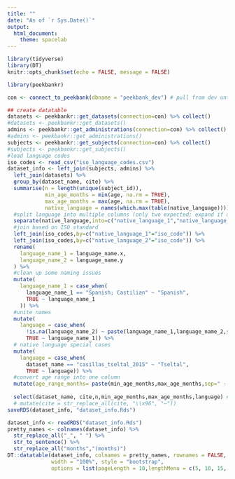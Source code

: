 ```yaml
---
title: ""
date: "As of `r Sys.Date()`"
output:
  html_document:
    theme: spacelab
---
```


<style>
.main-container {
    width: 100%;
    max-width: unset;
}
</style>

```r
library(tidyverse)
library(DT)
knitr::opts_chunk$set(echo = FALSE, message = FALSE)
```

```r
library(peekbankr)

con <- connect_to_peekbank(dbname = "peekbank_dev") # pull from dev until prod brought up to date

## create datatable
datasets <- peekbankr::get_datasets(connection=con) %>% collect()
#datasets <- peekbankr::get_datasets()
admins <- peekbankr::get_administrations(connection=con) %>% collect()
#admins <- peekbankr::get_administrations()
subjects <- peekbankr::get_subjects(connection=con) %>% collect()
#subjects <- peekbankr::get_subjects()
#load language codes
iso_codes <- read_csv("iso_language_codes.csv")
dataset_info <- left_join(subjects, admins) %>%
  left_join(datasets) %>%
  group_by(dataset_name, cite) %>%
  summarise(n = length(unique(subject_id)), 
            min_age_months = min(age, na.rm = TRUE), 
            max_age_months = max(age, na.rm = TRUE),
            native_language = names(which.max(table(native_language)))) %>%
  #split language into multiple columns (only two expected; expand if dataset acquires more)
  separate(native_language,into=c("native_language_1","native_language_2"),sep=", ") %>%
  #join based on ISO standard
  left_join(iso_codes,by=c("native_language_1"="iso_code")) %>%
  left_join(iso_codes,by=c("native_language_2"="iso_code")) %>%
  rename(
    language_name_1 = language_name.x,
    language_name_2 = language_name.y
  ) %>%
  #clean up some naming issues
  mutate(
    language_name_1 = case_when(
      language_name_1 == "Spanish; Castilian" ~ "Spanish",
      TRUE ~ language_name_1
    )) %>%
  #unite names
  mutate(
    language = case_when(
      !is.na(language_name_2) ~ paste(language_name_1,language_name_2,sep=", "),
      TRUE ~ language_name_1)) %>%
  # native language special cases
  mutate(
    language = case_when(
      dataset_name == "casillas_tseltal_2015" ~ "Tseltal",
      TRUE ~ language)) %>%
  #convert age range into one column
  mutate(age_range_months= paste(min_age_months,max_age_months,sep=" - ")) %>%
  
  select(dataset_name, cite,n,min_age_months,max_age_months,language) #%>%
  # mutate(cite = str_replace_all(cite, "\\x96", "–"))
saveRDS(dataset_info, "dataset_info.Rds")
```

```r
dataset_info <- readRDS("dataset_info.Rds")
pretty_names <- colnames(dataset_info) %>%
  str_replace_all("_", " ") %>%
  str_to_sentence() %>%
  str_replace_all("months","(months)")
DT::datatable(dataset_info, colnames = pretty_names, rownames = FALSE,
              width = "100%", style = "bootstrap",
              options = list(pageLength = 10,lengthMenu = c(5, 10, 15, 20)))
```

